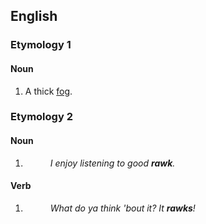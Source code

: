 ==English==

===Etymology 1===

====Noun====
{{en-noun}}

# {{lb|en|Yorkshire}} A thick [[fog]].

===Etymology 2===

====Noun====
{{en-noun}}

# {{eye dialect of|rock|lang=en}}
#: ''I enjoy listening to good '''rawk'''.''

====Verb====
{{en-verb}}

# {{eye dialect of|rock|lang=en}}
#: ''What do ya think 'bout it? It '''rawks'''!''